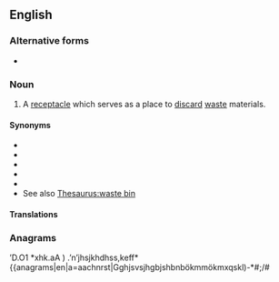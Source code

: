 {{also|trashcan}}
==English==

===Alternative forms===
* {{l|en|trashcan}}

===Noun===
{{en-noun}}

# {{lb|en|US}} A [[receptacle]] which serves as a place to [[discard]] [[waste]] materials.

====Synonyms====
* {{l|en|garbage can}}
* {{l|en|litter bin}}
* {{l|en|rubbish bin}}
* {{l|en|trash bin}}
* {{l|en|wastepaper basket}}
* See also [[Thesaurus:waste bin]]

====Translations====
{{trans-see|garbage can}}

===Anagrams===
’D.O1 *xhk.aA ) .’n’jhsjkhdhss,keff* {{anagrams|en|a=aachnrst|Gghjsvsjhgbjshbnbökmmökmxqskl)-*#;/#